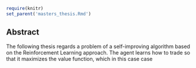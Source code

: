 
```r
require(knitr)
set_parent('masters_thesis.Rmd')
```

## Abstract

The following thesis regards a problem of a self-improving algorithm based on the Reinforcement Learning approach. The agent learns how to trade so that it maximizes 
the value function, which in this case case 




